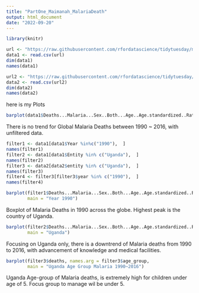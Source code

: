 ```yaml
---
title: "PartOne_Maimanah_MalariaDeath"
output: html_document
date: "2022-09-20"
---
```

#########################################

```r
library(knitr)

```


```r
url <- "https://raw.githubusercontent.com/rfordatascience/tidytuesday/master/data/2018/2018-11-13/malaria_deaths.csv"
data1 <- read.csv(url)
dim(data1)
names(data1)

url2 <- "https://raw.githubusercontent.com/rfordatascience/tidytuesday/master/data/2018/2018-11-13/malaria_deaths_age.csv"
data2 <- read.csv(url2)
dim(data2)
names(data2)

```





here is my Plots

```r
barplot(data1$Deaths...Malaria...Sex..Both...Age..Age.standardized..Rate...per.100.000.people., names.arg = data1$Year)
```
There is no trend for Global Malaria Deaths between 1990 ~ 2016, with unfiltered data.


```r
filter1 <- data1[data1$Year %in%c("1990"),  ]
names(filter1)
filter2 <- data1[data1$Entity %in% c("Uganda"),  ]
names(filter2)
filter3 <- data2[data2$entity %in% c("Uganda"),  ]
names(filter3)
filter4 <- filter3[filter3$year %in% c("1990"),  ]
names(filter4)

```
```r
barplot(filter1$Deaths...Malaria...Sex..Both...Age..Age.standardized..Rate...per.100.000.people., names.arg = filter1$Entity,
        main = "Year 1990")

```
Boxplot of Malaria Deaths in 1990 across the globe. Highest peak is the country of Uganda.


```r
barplot(filter2$Deaths...Malaria...Sex..Both...Age..Age.standardized..Rate...per.100.000.people., names.arg = filter2$Year,
        main = "Uganda")

```
Focusing on Uganda only, there is a downtrend of Malaria deaths from 1990 to 2016, with advancement of knowledge and medical facilities.

```r
barplot(filter3$deaths, names.arg = filter3$age_group,
        main = "Uganda Age Group Malaria 1990~2016")
```
Uganda Age-group of Malaria deaths, is extremely high for children under age of 5. Focus group to manage wil be under 5.


